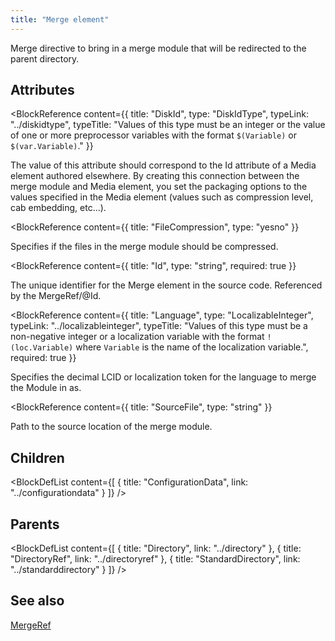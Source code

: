 ```yaml
---
title: "Merge element"
---
```



Merge directive to bring in a merge module that will be redirected to the parent directory.


## Attributes

<BlockWrapper>

  <BlockReference
    content={{
      title: "DiskId",
      type: "DiskIdType",
      typeLink: "../diskidtype",
      typeTitle: "Values of this type must be an integer or the value of one or more preprocessor variables with the format `$(Variable)` or `$(var.Variable)`."
    }}
  >
  The value of this attribute should correspond to the Id attribute of a
   Media element authored elsewhere. By creating this connection between the merge module and Media
   element, you set the packaging options to the values specified in the Media
   element (values such as compression level, cab embedding, etc...).
  </BlockReference>

  <BlockReference
    content={{
      title: "FileCompression",
      type: "yesno"
    }}
  >
  Specifies if the files in the merge module should be compressed.
  </BlockReference>

  <BlockReference
    content={{
      title: "Id",
      type: "string",
      required: true
    }}
  >
  The unique identifier for the Merge element in the source code. Referenced by the MergeRef/@Id.
  </BlockReference>

  <BlockReference
    content={{
      title: "Language",
      type: "LocalizableInteger",
      typeLink: "../localizableinteger",
      typeTitle: "Values of this type must be a non-negative integer or a localization variable with the format `!(loc.Variable)` where `Variable` is the name of the localization variable.",
      required: true
    }}
  >
  Specifies the decimal LCID or localization token for the language to merge the Module in as.
  </BlockReference>

  <BlockReference
    content={{
      title: "SourceFile",
      type: "string"
    }}
  >
  Path to the source location of the merge module.
  </BlockReference>

</BlockWrapper>

## Children

<BlockDefList content={[
    {
      title: "ConfigurationData",
      link: "../configurationdata"
    }
  ]}
/>

## Parents

<BlockDefList content={[
    {
      title: "Directory",
      link: "../directory"
    },
    {
      title: "DirectoryRef",
      link: "../directoryref"
    },
    {
      title: "StandardDirectory",
      link: "../standarddirectory"
    }
  ]}
/>

## See also
[MergeRef](../mergeref)